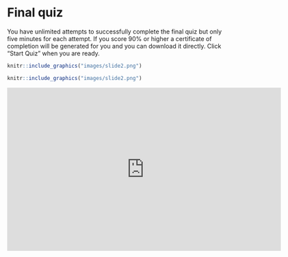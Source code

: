 # Final quiz {-}

::: mainfontFormat
You have unlimited attempts to successfully complete the final quiz but only five minutes for each attempt. If you score 90% or higher a certificate of completion will be generated for you and you can download it directly. Click “Start Quiz” when you are ready.

:::


<div>


```r
knitr::include_graphics("images/slide2.png")
```

</div>


<div>


```r
knitr::include_graphics("images/slide2.png")
```

</div>




<iframe src="https://sa1987.github.io/AgapeQuiz/?embedded=true" width="640" height="382" frameborder="0" marginheight="0" marginwidth="0">Loading…</iframe>

<!-- <iframe src="https://docs.google.com/forms/d/e/1FAIpQLSeuvtrZKCvPEQdbyXgVIyElS7tfNoz999fhu0ZXbfn9ebNgAg/viewform?embedded=true" width="640" height="382" frameborder="0" marginheight="0" marginwidth="0">Loading…</iframe> -->

 
